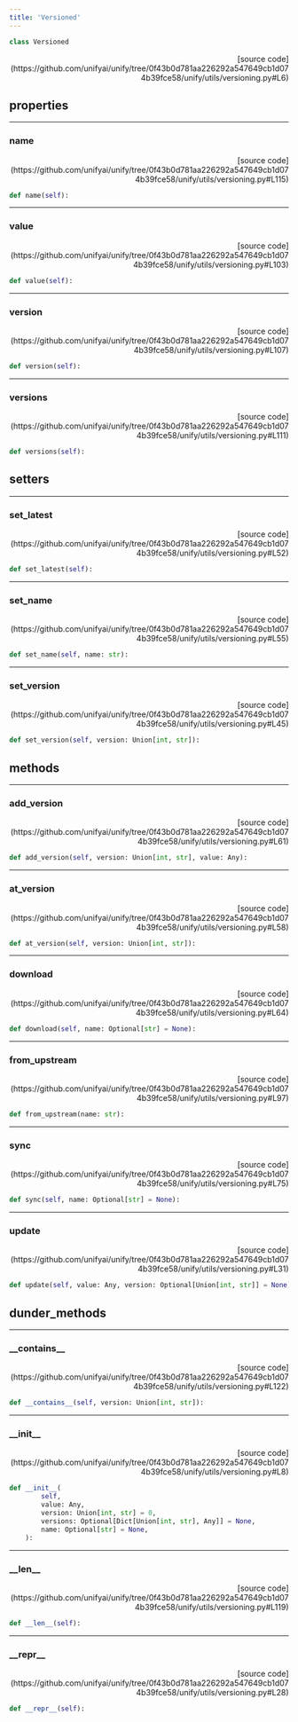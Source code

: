 ```yaml
---
title: 'Versioned'
---
```


```python
class Versioned
```

<p align="right">[source code](https://github.com/unifyai/unify/tree/0f43b0d781aa226292a547649cb1d074b39fce58/unify/utils/versioning.py#L6)</p>



## properties

---

### name

<p align="right">[source code](https://github.com/unifyai/unify/tree/0f43b0d781aa226292a547649cb1d074b39fce58/unify/utils/versioning.py#L115)</p>

```python
def name(self):
```



---

### value

<p align="right">[source code](https://github.com/unifyai/unify/tree/0f43b0d781aa226292a547649cb1d074b39fce58/unify/utils/versioning.py#L103)</p>

```python
def value(self):
```



---

### version

<p align="right">[source code](https://github.com/unifyai/unify/tree/0f43b0d781aa226292a547649cb1d074b39fce58/unify/utils/versioning.py#L107)</p>

```python
def version(self):
```



---

### versions

<p align="right">[source code](https://github.com/unifyai/unify/tree/0f43b0d781aa226292a547649cb1d074b39fce58/unify/utils/versioning.py#L111)</p>

```python
def versions(self):
```



## setters

---

### set\_latest

<p align="right">[source code](https://github.com/unifyai/unify/tree/0f43b0d781aa226292a547649cb1d074b39fce58/unify/utils/versioning.py#L52)</p>

```python
def set_latest(self):
```



---

### set\_name

<p align="right">[source code](https://github.com/unifyai/unify/tree/0f43b0d781aa226292a547649cb1d074b39fce58/unify/utils/versioning.py#L55)</p>

```python
def set_name(self, name: str):
```



---

### set\_version

<p align="right">[source code](https://github.com/unifyai/unify/tree/0f43b0d781aa226292a547649cb1d074b39fce58/unify/utils/versioning.py#L45)</p>

```python
def set_version(self, version: Union[int, str]):
```



## methods

---

### add\_version

<p align="right">[source code](https://github.com/unifyai/unify/tree/0f43b0d781aa226292a547649cb1d074b39fce58/unify/utils/versioning.py#L61)</p>

```python
def add_version(self, version: Union[int, str], value: Any):
```



---

### at\_version

<p align="right">[source code](https://github.com/unifyai/unify/tree/0f43b0d781aa226292a547649cb1d074b39fce58/unify/utils/versioning.py#L58)</p>

```python
def at_version(self, version: Union[int, str]):
```



---

### download

<p align="right">[source code](https://github.com/unifyai/unify/tree/0f43b0d781aa226292a547649cb1d074b39fce58/unify/utils/versioning.py#L64)</p>

```python
def download(self, name: Optional[str] = None):
```



---

### from\_upstream

<p align="right">[source code](https://github.com/unifyai/unify/tree/0f43b0d781aa226292a547649cb1d074b39fce58/unify/utils/versioning.py#L97)</p>

```python
def from_upstream(name: str):
```



---

### sync

<p align="right">[source code](https://github.com/unifyai/unify/tree/0f43b0d781aa226292a547649cb1d074b39fce58/unify/utils/versioning.py#L75)</p>

```python
def sync(self, name: Optional[str] = None):
```



---

### update

<p align="right">[source code](https://github.com/unifyai/unify/tree/0f43b0d781aa226292a547649cb1d074b39fce58/unify/utils/versioning.py#L31)</p>

```python
def update(self, value: Any, version: Optional[Union[int, str]] = None):
```



## dunder_methods

---

### \_\_contains\_\_

<p align="right">[source code](https://github.com/unifyai/unify/tree/0f43b0d781aa226292a547649cb1d074b39fce58/unify/utils/versioning.py#L122)</p>

```python
def __contains__(self, version: Union[int, str]):
```



---

### \_\_init\_\_

<p align="right">[source code](https://github.com/unifyai/unify/tree/0f43b0d781aa226292a547649cb1d074b39fce58/unify/utils/versioning.py#L8)</p>

```python
def __init__(
        self,
        value: Any,
        version: Union[int, str] = 0,
        versions: Optional[Dict[Union[int, str], Any]] = None,
        name: Optional[str] = None,
    ):
```



---

### \_\_len\_\_

<p align="right">[source code](https://github.com/unifyai/unify/tree/0f43b0d781aa226292a547649cb1d074b39fce58/unify/utils/versioning.py#L119)</p>

```python
def __len__(self):
```



---

### \_\_repr\_\_

<p align="right">[source code](https://github.com/unifyai/unify/tree/0f43b0d781aa226292a547649cb1d074b39fce58/unify/utils/versioning.py#L28)</p>

```python
def __repr__(self):
```

